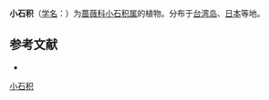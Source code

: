 {{Speciesbox
| name = 小石积
| status = 
| status_system = 
| image = Osteomeles anthyllidifolia 2.jpg
| genus = Osteomeles
| species = anthyllidifolia
| authority = ([[James_Edward_Smith|Sm.]]) [[约翰·林德利|Lindl.]], 1821
}}

'''小石积'''（[[学名|学名]]：{{lang|la|''Osteomeles anthyllidifolia''}}）为[[蔷薇科|蔷薇科]][[小石积属|小石积属]]的植物。分布于[[台湾岛|台湾岛]]、[[日本|日本]]等地。

== 参考文献 ==
<div class="references-small">
* {{cite web| url =http://www.bioinfo.cn/db05/KmzwSpecies.php?action=view&id=19107| title =小石积| work =《中国高等植物数据库全库》| publisher =中国科学院微生物研究所| author =昆明植物研究所| accessdate =2009-02-25| deadurl =yes| archiveurl =https://web.archive.org/web/20160305070637/http://www.bioinfo.cn/db05/KmzwSpecies.php?action=view&id=19107| archivedate =2016-03-05}}
</div>
{{Taxonbar|from=Q3012094}}

[[Category:小石积属|小石积]]


{{植物小作品}}
